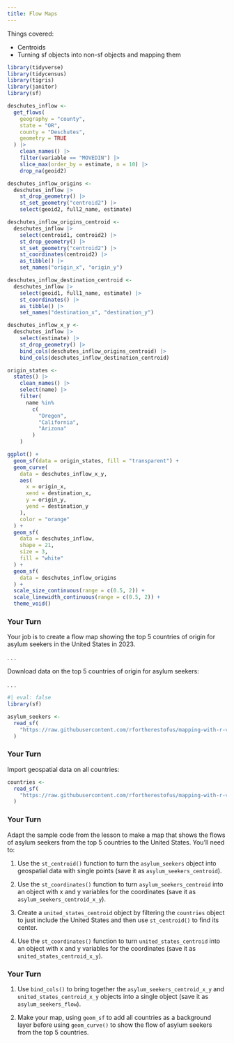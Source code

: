 ```yaml
---
title: Flow Maps
---
```


Things covered:

- Centroids
- Turning sf objects into non-sf objects and mapping them


```r
library(tidyverse)
library(tidycensus)
library(tigris)
library(janitor)
library(sf)
```


```r
deschutes_inflow <-
  get_flows(
    geography = "county",
    state = "OR",
    county = "Deschutes",
    geometry = TRUE
  ) |>
    clean_names() |>
    filter(variable == "MOVEDIN") |>
    slice_max(order_by = estimate, n = 10) |>
    drop_na(geoid2)
```

```r
deschutes_inflow_origins <-
  deschutes_inflow |>
    st_drop_geometry() |>
    st_set_geometry("centroid2") |>
    select(geoid2, full2_name, estimate)
```

```r
deschutes_inflow_origins_centroid <-
  deschutes_inflow |>
    select(centroid1, centroid2) |>
    st_drop_geometry() |>
    st_set_geometry("centroid2") |>
    st_coordinates(centroid2) |>
    as_tibble() |>
    set_names("origin_x", "origin_y")

deschutes_inflow_destination_centroid <-
  deschutes_inflow |>
    select(geoid1, full1_name, estimate) |>
    st_coordinates() |>
    as_tibble() |>
    set_names("destination_x", "destination_y")

deschutes_inflow_x_y <-
  deschutes_inflow |>
    select(estimate) |>
    st_drop_geometry() |>
    bind_cols(deschutes_inflow_origins_centroid) |>
    bind_cols(deschutes_inflow_destination_centroid)
```

```r
origin_states <-
  states() |>
    clean_names() |>
    select(name) |>
    filter(
      name %in%
        c(
          "Oregon",
          "California",
          "Arizona"
        )
    )
```


```r
ggplot() +
  geom_sf(data = origin_states, fill = "transparent") +
  geom_curve(
    data = deschutes_inflow_x_y,
    aes(
      x = origin_x,
      xend = destination_x,
      y = origin_y,
      yend = destination_y
    ),
    color = "orange"
  ) +
  geom_sf(
    data = deschutes_inflow,
    shape = 21,
    size = 3,
    fill = "white"
  ) +
  geom_sf(
    data = deschutes_inflow_origins
  ) +
  scale_size_continuous(range = c(0.5, 2)) +
  scale_linewidth_continuous(range = c(0.5, 2)) +
  theme_void()
```

### Your Turn {.your-turn}

Your job is to create a flow map showing the top 5 countries of origin for asylum seekers in the United States in 2023. 

. . .

Download data on the top 5 countries of origin for asylum seekers:

. . .


```r
#| eval: false
library(sf)

asylum_seekers <-
  read_sf(
    "https://raw.githubusercontent.com/rfortherestofus/mapping-with-r-v2/refs/heads/main/data/asylum_seekers.geojson"
  )
```

### Your Turn {.your-turn}

Import geospatial data on all countries:


```r
countries <-
  read_sf(
    "https://raw.githubusercontent.com/rfortherestofus/mapping-with-r-v2/refs/heads/main/data/countries.geojson"
  )
```

### Your Turn {.your-turn}

Adapt the sample code from the lesson to make a map that shows the flows of asylum seekers from the top 5 countries to the United States. You'll need to:

1. Use the `st_centroid()` function to turn the `asylum_seekers` object into geospatial data with single points (save it as `asylum_seekers_centroid`).

1. Use the `st_coordinates()` function to turn `asylum_seekers_centroid` into an object with x and y variables for the coordinates (save it as `asylum_seekers_centroid_x_y`).

1. Create a `united_states_centroid` object by filtering the `countries` object to just include the United States and then use `st_centroid()` to find its center.

1. Use the `st_coordinates()` function to turn `united_states_centroid` into an object with x and y variables for the coordinates (save it as `united_states_centroid_x_y`).

### Your Turn {.your-turn}

1. Use `bind_cols()` to bring together the `asylum_seekers_centroid_x_y` and `united_states_centroid_x_y` objects into a single object (save it as `asylum_seekers_flow`).

1. Make your map, using `geom_sf` to add all countries as a background layer before using `geom_curve()` to show the flow of asylum seekers from the top 5 countries.
